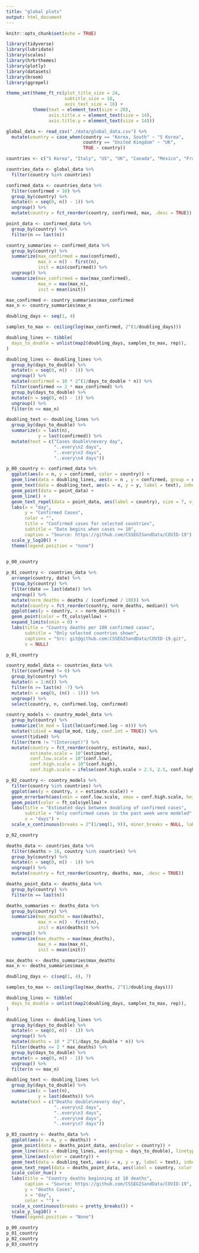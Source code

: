 ```yaml
---
title: "global plots"
output: html_document
---
```


```r
knitr::opts_chunk$set(echo = TRUE)
```

```r
library(tidyverse)
library(lubridate)
library(scales)
library(hrbrthemes)
library(plotly)
library(datasets)
library(broom)
library(ggrepel)

theme_set(theme_ft_rc(plot_title_size = 24,
                      subtitle_size = 18,
                      axis_text_size = 16) +
          theme(text = element_text(size = 20),
                axis.title.x = element_text(size = 14),
                axis.title.y = element_text(size = 14)))
```

```r
global_data <- read_csv("./data/global_data.csv") %>%
  mutate(country = case_when(country == "Korea, South" ~ "S Korea",
                             country == "United Kingdom" ~ "UK",
                             TRUE ~ country))

countries <- c("S Korea", "Italy", "US", "UK", "Canada", "Mexico", "France", "India", "Colombia", "China")

countries_data <- global_data %>%
  filter(country %in% countries)
```

```r
confirmed_data <- countries_data %>%
  filter(confirmed > 10) %>%
  group_by(country) %>%
  mutate(n = seq(0, n() - 1)) %>%
  ungroup() %>%
  mutate(country = fct_reorder(country, confirmed, max, .desc = TRUE))

point_data <- confirmed_data %>%
  group_by(country) %>%
  filter(n == last(n))
```

```r
country_summaries <- confirmed_data %>%
  group_by(country) %>%
  summarize(max_confirmed = max(confirmed),
            max_n = n() - first(n),
            init = min(confirmed)) %>%
  ungroup() %>%
  summarize(max_confirmed = max(max_confirmed),
            max_n = max(max_n),
            init = mean(init))

max_confirmed <- country_summaries$max_confirmed
max_n <- country_summaries$max_n

doubling_days <- seq(1, 4)

samples_to_max <- ceiling(log(max_confirmed, 2^(1/doubling_days)))

doubling_lines <- tibble(
  days_to_double = unlist(map2(doubling_days, samples_to_max, rep)),
)

doubling_lines <- doubling_lines %>%
  group_by(days_to_double) %>%
  mutate(n = seq(0, n() - 1)) %>%
  ungroup() %>%
  mutate(confirmed = 10 * 2^(1/days_to_double * n)) %>%
  filter(confirmed <= 2 * max_confirmed) %>%
  group_by(days_to_double) %>%
  mutate(n = seq(0, n() - 1)) %>%
  ungroup() %>%
  filter(n <= max_n)

doubling_text <- doubling_lines %>%
  group_by(days_to_double) %>%
  summarize(x = last(n),
            y = last(confirmed)) %>%
  mutate(text = c("Cases double\nevery day",
                  "..every\n2 days",
                  "..every\n3 days",
                  "..every\n4 days"))

p_00_country <- confirmed_data %>%
  ggplot(aes(x = n, y = confirmed, color = country)) +
  geom_line(data = doubling_lines, aes(x = n , y = confirmed, group = days_to_double), linetype = "dashed", inherit.aes = FALSE) +
  geom_text(data = doubling_text, aes(x = x, y = y, label = text), inherit.aes = FALSE, nudge_x = -0.5, size = 5) +
  geom_point(data = point_data) +
  geom_line() +
  geom_text_repel(data = point_data, aes(label = country), size = 7, vjust = 1, hjust = 1) +
  labs(x = "day",
       y = "Confirmed Cases",
       color = "",
       title = "Confirmed cases for selected countries",
       subtitle = "Date begins when cases >= 10",
       caption = "Source: https://github.com/CSSEGISandData/COVID-19") +
  scale_y_log10() +
  theme(legend.position = "none")
  
```

```r
p_00_country
```


```r
p_01_country <- countries_data %>%
  arrange(country, date) %>%
  group_by(country) %>%
  filter(date == last(date)) %>%
  ungroup() %>%
  mutate(norm_deaths = deaths / (confirmed / 100)) %>%
  mutate(country = fct_reorder(country, norm_deaths, median)) %>%
  ggplot(aes(y = country, x = norm_deaths)) +
  geom_point(color = ft_cols$yellow) +
  expand_limits(xmin = 0) +
  labs(title = "Country deaths per 100 confirmed cases",
       subtitle = "Only selected countries shown",
       captions = "Src: git@github.com:CSSEGISandData/COVID-19.git",
       x = NULL)
```

```r
p_01_country
```



```r
country_model_data <- countries_data %>%
  filter(confirmed != 0) %>%
  group_by(country) %>%
  mutate(n = 1:n()) %>%
  filter(n >= last(n) -7) %>%
  mutate(n = seq(0, (n() - 1))) %>%
  ungroup() %>%
  select(country, n, confirmed.log, confirmed)
```


```r
country_models <- country_model_data %>%
  group_by(country) %>%
  summarize(lm_mod = list(lm(confirmed.log ~ n))) %>%
  mutate(tidied = map(lm_mod, tidy, conf.int = TRUE)) %>%
  unnest(tidied) %>%
  filter(term != "(Intercept)") %>%
  mutate(country = fct_reorder(country, estimate, max),
         estimate.scale = 10^(estimate),
         conf.low.scale = 10^(conf.low),
         conf.high.scale = 10^(conf.high),
         conf.high.scale = ifelse(conf.high.scale > 2.5, 2.5, conf.high.scale))

p_02_country <- country_models %>%
  filter(country %in% countries) %>% 
  ggplot(aes(y = country, x = estimate.scale)) +
  geom_errorbarh(aes(xmin = conf.low.scale, xmax = conf.high.scale, height = 0.3)) +
  geom_point(color = ft_cols$yellow) +
  labs(title = "Estimated days between doubling of confirmed cases",
       subtitle = "Only confirmed cases in the past week were modeled",
       x = "days") +
  scale_x_continuous(breaks = 2^(1/seq(1, 9)), minor_breaks = NULL, labels = seq(1, 9))
```

```r
p_02_country
```


```r
deaths_data <- countries_data %>%
  filter(deaths > 10, country %in% countries) %>%
  group_by(country) %>%
  mutate(n = seq(0, n() - 1)) %>%
  ungroup() %>%
  mutate(country = fct_reorder(country, deaths, max, .desc = TRUE))

deaths_point_data <- deaths_data %>%
  group_by(country) %>%
  filter(n == last(n))

deaths_summaries <- deaths_data %>%
  group_by(country) %>%
  summarize(max_deaths = max(deaths),
            max_n = n() - first(n),
            init = min(deaths)) %>%
  ungroup() %>%
  summarize(max_deaths = max(max_deaths),
            max_n = max(max_n),
            init = mean(init))

max_deaths <- deaths_summaries$max_deaths
max_n <- deaths_summaries$max_n

doubling_days <- c(seq(1, 4), 7)

samples_to_max <- ceiling(log(max_deaths, 2^(1/doubling_days)))

doubling_lines <- tibble(
  days_to_double = unlist(map2(doubling_days, samples_to_max, rep)),
)

doubling_lines <- doubling_lines %>%
  group_by(days_to_double) %>%
  mutate(n = seq(0, n() - 1)) %>%
  ungroup() %>%
  mutate(deaths = 10 * 2^(1/days_to_double * n)) %>%
  filter(deaths <= 2 * max_deaths) %>%
  group_by(days_to_double) %>%
  mutate(n = seq(0, n() - 1)) %>%
  ungroup() %>%
  filter(n <= max_n)

doubling_text <- doubling_lines %>%
  group_by(days_to_double) %>%
  summarize(x = last(n),
            y = last(deaths)) %>%
  mutate(text = c("Deaths double\nevery day",
                  "..every\n2 days",
                  "..every\n3 days",
                  "..every\n4 days",
                  "..every\n7 days"))

p_03_country <- deaths_data %>%
  ggplot(aes(x = n, y = deaths)) +
  geom_point(data = deaths_point_data, aes(color = country)) +
  geom_line(data = doubling_lines, aes(group = days_to_double), linetype = "dashed") +
  geom_line(aes(color = country)) +
  geom_text(data = doubling_text, aes(x = x, y = y, label = text), inherit.aes = FALSE, nudge_x = -0.5, size = 5) +
  geom_text_repel(data = deaths_point_data, aes(label = country, color = country), size = 7, vjust = 1, hjust = 1) +
  scale_color_hue() +
  labs(title = "Country deaths beginning at 10 deaths",
       caption = "Source: https://github.com/CSSEGISandData/COVID-19",
       y = "deaths Cases",
       x = "day",
       color = "") +
  scale_x_continuous(breaks = pretty_breaks()) +
  scale_y_log10() +
  theme(legend.position = "None")
```

```r
p_00_country
p_01_country
p_02_country
p_03_country
```

